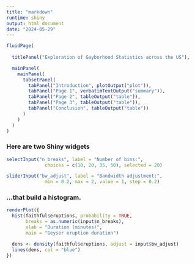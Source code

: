 ```yaml
---
title: "markdown"
runtime: shiny
output: html_document
date: "2024-05-29"
---
```


```r
fluidPage(
  
  titlePanel("Exploration of Gayborhood Statistics across the US"),

  mainPanel(
    mainPanel(
      tabsetPanel(
        tabPanel("Introduction", plotOutput("plot")),
        tabPanel("Page 1", verbatimTextOutput("summary")),
        tabPanel("Page 2", tableOutput("table")),
        tabPanel("Page 3", tableOutput("table")),
        tabPanel("Conclusion", tableOutput("table"))
      )
    )
  )
)
```
### Here are two Shiny widgets

```r
selectInput("n_breaks", label = "Number of bins:",
              choices = c(10, 20, 35, 50), selected = 20)

sliderInput("bw_adjust", label = "Bandwidth adjustment:",
              min = 0.2, max = 2, value = 1, step = 0.2)
```

### ...that build a histogram.

```r
renderPlot({
  hist(faithful$eruptions, probability = TRUE,
       breaks = as.numeric(input$n_breaks),
       xlab = "Duration (minutes)",
       main = "Geyser eruption duration")

  dens <- density(faithful$eruptions, adjust = input$bw_adjust)
  lines(dens, col = "blue")
})
```